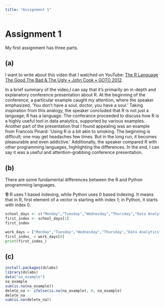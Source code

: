 ```yaml
---
title: "Assignment 1"
---
```


# Assignment 1

My first assignment has three parts.

## (a) 

I want to write about this video that I watched on YouTube: [The R Language The Good The Bad & The Ugly • John Cook • GOTO 2012](https://www.youtube.com/watch?v=6S9r_YbqHy8).

In a brief summary of the video,I can say that it's primarily an in-depth and explanatory conference presentation about R. At the beginning of the conference, a particular example caught my attention, where the speaker emphasized, 'You don't have a soul, doctor, you have a soul.' Taking inspiration from this analogy, the speaker concluded that R is not just a language; R has a language. The conferance proceeded to discuss how R is a highly useful tool in data analytics, supported by various examples. Another part of the presentation that I found appealing was an example from Francois Pinard: 'Using R is a bit akin to smoking. The beginning is difficult; one may get headaches few times. But in the long run, it becomes pleasurable and even addictive.' Additionally, the speaker compared R with other programming languages, highlighting the differences. In the end, I can say it was a useful and attention-grabbing conference presentation.

## (b) 

There are some fundamental differences between the R and Python programming languages.

**1)** R uses 1 based indexing, while Python uses 0 based indexing. It means that in R, first element of a vector is starting with index 1; in Python, it starts with index 0.

```r
school_days <- c("Monday","Tuesday","Wednesday","Thursday","Data Analytics")
first_index <- school_days[1]
first_index
```

```python
work_days = ["Monday","Tuesday","Wednesday","Thursday","Data Analytics"]
first_index_ = work_days[0]
print(first_index_)
```

## (c) 

```r
install.packages(dslabs)
library(dslabs)
data("na_example")
na_example
sum(is.na(na_example))
delete_na <- ifelse(is.na(na_example), 0, na_example)
delete_na
sum(is.na(delete_na))
```
